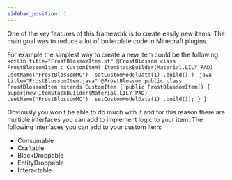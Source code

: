 ```yaml
---
sidebar_position: 1
---
```



One of the key features of this framework is to create easily new items. The main goal was to reduce a lot of boilerplate
code in Minecraft plugins.

For example the simplest way to create a new item could be the following:
<Tabs>
    <TabItem value="Kotlin" label="Kotlin" default>
        ```kotlin title="FrostBlossomItem.kt"
        @FrostBlossom
        class FrostBlossomItem : CustomItem(
            ItemStackBuilder(Material.LILY_PAD)
                .setName("FrostBlossomMC")
                .setCustomModelData(1)
                .build()
        )
        ```
    </TabItem>
    <TabItem value="Java" label="Java">
        ```java title="FrostBlossomItem.java"
        @FrostBlossom
        public class FrostBlossomItem extends CustomItem {
            public FrostBlossomItem() {
                super(new ItemStackBuilder(Material.LILY_PAD)
                        .setName("FrostBlossomMC")
                        .setCustomModelData(1)
                        .build());
            }
        }
        ```
    </TabItem>
</Tabs>

Obviously you won't be able to do much with it and for this reason there are multiple interfaces you can add to implement
logic to your item. The following interfaces you can add to your custom item:

- Consumable
- Craftable
- BlockDroppable
- EntityDroppable
- Interactable